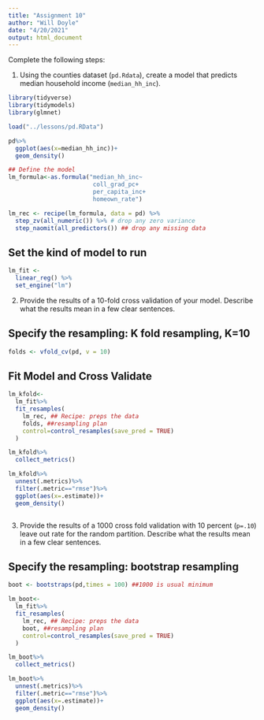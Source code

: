```yaml
---
title: "Assignment 10"
author: "Will Doyle"
date: "4/20/2021"
output: html_document
---
```


Complete the following steps:

1. Using the counties dataset (`pd.Rdata`), create a model that predicts median household income (`median_hh_inc`).
```r
library(tidyverse)
library(tidymodels)
library(glmnet)
```

```r
load("../lessons/pd.RData")
```

```r
pd%>%
  ggplot(aes(x=median_hh_inc))+
  geom_density()

```


```r
## Define the model
lm_formula<-as.formula("median_hh_inc~
                        coll_grad_pc+
                        per_capita_inc+
                        homeown_rate")
```


```r

lm_rec <- recipe(lm_formula, data = pd) %>%
  step_zv(all_numeric()) %>% # drop any zero variance
  step_naomit(all_predictors()) ## drop any missing data

```


## Set the kind of model to run
```r
lm_fit <- 
  linear_reg() %>% 
  set_engine("lm")
```

2. Provide the results of a 10-fold cross validation of your model. Describe what the results mean in a few clear sentences.


## Specify the resampling: K fold resampling, K=10
```r
folds <- vfold_cv(pd, v = 10)
```


## Fit Model and Cross Validate
```r
lm_kfold<-
  lm_fit%>%
  fit_resamples(
    lm_rec, ## Recipe: preps the data
    folds, ##resampling plan
    control=control_resamples(save_pred = TRUE)
  )
```


```r
lm_kfold%>%
  collect_metrics()
```


```r
lm_kfold%>%
  unnest(.metrics)%>%
  filter(.metric=="rmse")%>%
  ggplot(aes(x=.estimate))+
  geom_density()
```

```r

```




3. Provide the results of a 1000 cross fold validation with 10 percent (`p=.10`) leave out rate for the random partition. Describe what the results mean in a few clear sentences.


## Specify the resampling: bootstrap resampling
```r
boot <- bootstraps(pd,times = 100) ##1000 is usual minimum
```


```r
lm_boot<-
  lm_fit%>%
  fit_resamples(
    lm_rec, ## Recipe: preps the data
    boot, ##resampling plan
    control=control_resamples(save_pred = TRUE)
  )

```

```r
lm_boot%>%
  collect_metrics()
```

```r
lm_boot%>%
  unnest(.metrics)%>%
  filter(.metric=="rmse")%>%
  ggplot(aes(x=.estimate))+
  geom_density()
```

